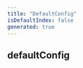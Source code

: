 ```yaml
---
title: "DefaultConfig"
isDefaultIndex: false
generated: true
---
```



<!-- This file was generated from the CommandKit source. Do not modify. Instead, re-run the "docgen" script -->


## defaultConfig

<GenerationInfo sourceFile="packages/commandkit/src/config/default.ts" sourceLine="5" packageName="commandkit" />



